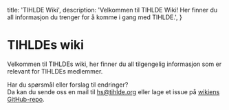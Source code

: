 
  title: 'TIHLDE Wiki',
  description:
    'Velkommen til TIHLDE Wiki! Her finner du all informasjon du trenger for å komme i gang med TIHLDE.',
}

<HeroPattern />

# TIHLDEs wiki

Velkommen til TIHLDEs wiki, her finner du all tilgengelig informasjon som er relevant for 
TIHLDEs medlemmer.

Har du spørsmål eller forslag til endringer?\
Da kan du sende oss en mail til hs@tihlde.org eller lage et issue på [wikiens GitHub-repo](https://github.com/TIHLDE/Wiki/issues).

<TableOfContents />